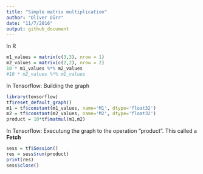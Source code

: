 ```yaml
---
title: "Simple matrix multiplication"
author: "Oliver Dürr"
date: "11/7/2016"
output: github_document
---
```


In R
```r
m1_values = matrix(c(3,3), nrow = 1)
m2_values = matrix(c(2,2), nrow = 2)
10 * m1_values %*% m2_values
#10 * m2_values %*% m1_values
```

In Tensorflow: Building the graph
```r
library(tensorflow)
tf$reset_default_graph()
m1 = tf$constant(m1_values, name='M1', dtype='float32')
m2 = tf$constant(m2_values, name='M2', dtype='float32')
product = 10*tf$matmul(m1,m2)
```


In Tensorflow: Executung the graph to the operation "product". This called a **Fetch**
```r
sess = tf$Session()
res = sess$run(product)
print(res)
sess$close()
```

